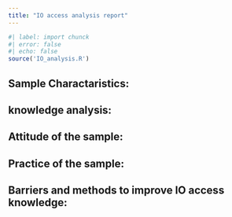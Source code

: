 ```yaml
---
title: "IO access analysis report"
---
```

```r
#| label: import chunck
#| error: false
#| echo: false
source('IO_analysis.R')
```

## Sample Charactaristics:

## knowledge analysis:

## Attitude of the sample:

## Practice of the sample:

## Barriers and methods to improve IO access knowledge:
